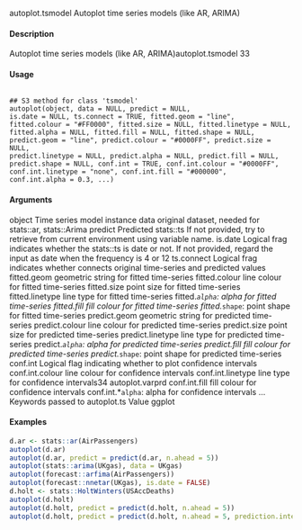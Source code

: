 autoplot.tsmodel
Autoplot time series models (like AR, ARIMA)

#### Description 
 
Autoplot time series models (like AR, ARIMA)autoplot.tsmodel
33

#### Usage 
<pre><code>
## S3 method for class 'tsmodel'
autoplot(object, data = NULL, predict = NULL,
is.date = NULL, ts.connect = TRUE, fitted.geom = "line",
fitted.colour = "#FF0000", fitted.size = NULL, fitted.linetype = NULL,
fitted.alpha = NULL, fitted.fill = NULL, fitted.shape = NULL,
predict.geom = "line", predict.colour = "#0000FF", predict.size = NULL,
predict.linetype = NULL, predict.alpha = NULL, predict.fill = NULL,
predict.shape = NULL, conf.int = TRUE, conf.int.colour = "#0000FF",
conf.int.linetype = "none", conf.int.fill = "#000000",
conf.int.alpha = 0.3, ...)
</code></pre>

#### Arguments 
 
object Time series model instance
data original dataset, needed for stats::ar, stats::Arima
predict Predicted stats::ts If not provided, try to retrieve from current environment
using variable name.
is.date Logical frag indicates whether the stats::ts is date or not. If not provided,
regard the input as date when the frequency is 4 or 12
ts.connect Logical frag indicates whether connects original time-series and predicted values
fitted.geom geometric string for fitted time-series
fitted.colour line colour for fitted time-series
fitted.size
point size for fitted time-series
fitted.linetype
line type for fitted time-series
fitted.*``alpha``: alpha for fitted time-series
fitted.fill fill colour for fitted time-series
fitted.*``shape ``: point shape for fitted time-series
predict.geom geometric string for predicted time-series
predict.colour line colour for predicted time-series
predict.size
point size for predicted time-series
predict.linetype
line type for predicted time-series
predict.*``alpha``: alpha for predicted time-series
predict.fill fill colour for predicted time-series
predict.*``shape ``: point shape for predicted time-series
conf.int
Logical flag indicating whether to plot confidence intervals
conf.int.colour
line colour for confidence intervals
conf.int.linetype
line type for confidence intervals34
autoplot.varprd
conf.int.fill
fill colour for confidence intervals
conf.int.*``alpha``: alpha for confidence intervals
...
Keywords passed to autoplot.ts
Value
ggplot

#### Examples 
```r
d.ar <- stats::ar(AirPassengers)
autoplot(d.ar)
autoplot(d.ar, predict = predict(d.ar, n.ahead = 5))
autoplot(stats::arima(UKgas), data = UKgas)
autoplot(forecast::arfima(AirPassengers))
autoplot(forecast::nnetar(UKgas), is.date = FALSE)
d.holt <- stats::HoltWinters(USAccDeaths)
autoplot(d.holt)
autoplot(d.holt, predict = predict(d.holt, n.ahead = 5))
autoplot(d.holt, predict = predict(d.holt, n.ahead = 5, prediction.interval = TRUE))
```
